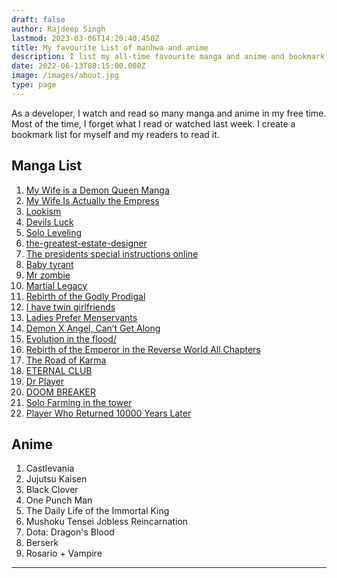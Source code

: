 ```yaml
---
draft: false
author: Rajdeep Singh
lastmod: 2023-03-06T14:20:40.450Z
title: My favourite List of manhwa and anime
description: I list my all-time favourite manga and anime and bookmark them when I read.
date: 2022-06-13T08:15:00.000Z
image: /images/about.jpg
type: page
---
```


As a developer, I watch and read so many manga and anime in my free time. Most of the time, I forget what I read or watched last week. I create a bookmark list for myself and my readers to read it.

## Manga List

1. [My Wife is a Demon Queen Manga](https://demonqueen.online/)
2. [My Wife Is Actually the Empress](https://mangaowl.io/taekookiee/my-wife-is-actually-the-empress/)
3. [Lookism](https://mangaowl.io/taekookiee/103/)
4. [Devils Luck](https://1stkissmanga.me/manga/devils-luck/)
5. [Solo Leveling](https://leveling-solo.org/)
6. [the-greatest-estate-designer](https://coffeemanga.io/manga/the-greatest-estate-designer-6)
7. [The presidents special instructions online](https://coffeemanga.io/manga/the-presidents-special-instructions-online/)
8. [Baby tyrant](https://coffeemanga.io/manga/baby-tyrant/)
9. [Mr zombie](https://mangagg.com/comic/mr-zombie/)
10. [Martial Legacy](https://manhuafast.com/manga/martial-legacy/)
11. [Rebirth of the Godly Prodigal](https://aquamanga.com/read/rebirth-of-the-godly-prodigal/)
12. [I have twin girlfriends](https://rmanga.app/i-have-twin-girlfriends/)
13. [Ladies Prefer Menservants](https://zinmanga.com/manga/ladies-prefer-menservants)
14. [Demon X Angel, Can’t Get Along](https://www.topmanhua.com/manhua/demon-x-angel-cant-get-along)
15. [Evolution in the flood/](https://mangagg.com/comic/evolution-in-the-flood/)
16. [Rebirth of the Emperor in the Reverse World All Chapters](https://www.mangageko.com/manga/rebirth-of-the-emperor-in-the-reverse-world/)
17. [The Road of Karma](https://www.mangageko.com/manga/the-road-of-karma/)
18. [ETERNAL CLUB](https://eternalclubmanga.com/)
19. [Dr Player](https://harimanga.com/manga/dr-player)
20. [DOOM BREAKER](https://doombreakernow.com/)
21. [Solo Farming in the tower](https://zinmanga.com/manga/solo-farming-in-the-tower/)
22. [Player Who Returned 10000 Years Later](https://playerwhoreturned.com/)

## Anime

1. Castlevania
2. Jujutsu Kaisen
3. Black Clover
4. One Punch Man
5. The Daily Life of the Immortal King
6. Mushoku Tensei Jobless Reincarnation
7. Dota: Dragon's Blood
8. Berserk
9. Rosario + Vampire

---
